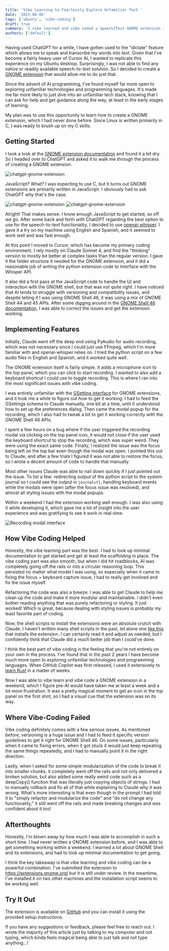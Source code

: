 ```yaml
---
title: 'Vibe Learning to Fearlessly Explore Unfamiliar Tech '
date: '2025-06-05'
tags: ['ubuntu', 'vibe-coding']
draft: true
summary: 'I vibe learned and vibe coded a Speech2Text GNOME extension in a weekend. It was an eye-opening experience.'
authors: ['default']
---
```


Having used ChatGPT for a while, I have gotten used to the "dictate" feature which allows me to speak and transcribe my words into text.
Given that I've become a fairly heavy user of Cursor AI, I wanted to replicate this experience on my Ubuntu desktop. Surprisingly, I was
not able to find any native or readily available speech-to-text solution. So I decided to create a
[GNOME extension](https://github.com/kavehtehrani/gnome-speech2text) that would allow me to do just that.

Since the advent of AI programming, I've found myself far more open to exploring unfamiliar technologies and programming languages.
It's made me far more likely to just dive into an unfamiliar tech stack, knowing that I can ask for help and get guidance along the way,
at least in the early stages of learning.

My plan was to use this opportunity to learn how to create a GNOME extension, which I had never done before. Since Linux is written primarily in C,
I was ready to brush up on my C skills.

## Getting Started

I took a look at the [GNOME extension documentation](https://gjs.guide/extensions/development/creating.html) and found it a bit dry.
So I headed over to ChatGPT and asked it to walk me through the process of creating a GNOME extension.

![chatgpt-gnome-extension](/static/images/2025-06-chatgpt-gnome-extension.png)

JavaScript? What? I was expecting to use C, but it turns out GNOME extensions are primarily written in JavaScript.
I obviously had to ask ChatGPT why that's the case.

![chatgpt-gnome-extension](/static/images/2025-06-gnome-js-1.png)
![chatgpt-gnome-extension](/static/images/2025-06-gnome-js-2.png)

Alright! That makes sense. I know enough JavaScript to get started, so off we go. After some back and forth with ChatGPT
regarding the best option to use for the speech-to-text functionality, I decided to use
[openai-whisper](https://github.com/openai/whisper). I gave it a try on my machine using English and Spanish, and it seemed to work well and was fast enough.

At this point I moved to Cursor, which has become my primary coding environment. I rely mostly on Claude Sonnet 4, and find the
"thinking" version to mostly be better at complex tasks than the regular version. I gave it the folder structure it needed
for the GNOME extension, and it did a reasonable job of writing the python extension code to interface with the Whisper API.

It also did a first pass at the JavaScript code to handle the UI and interaction with the GNOME shell, but that was not quite right.
I have noticed that AI tends to struggle with versioning and compatibility issues, and despite telling it I was using GNOME Shell 46,
it was using a mix of GNOME Shell 44 and 45 APIs. After some digging around in the
[GNOME Shell 46 documentation](https://gjs.guide/extensions/review-guidelines/review-guidelines.html), I was able to correct the issues
and get the extension working.

## Implementing Features

Initially, Claude went off the deep end using PyAudio for audio recording, which was not necessary since I could just use FFmpeg,
which I'm more familiar with and openai-whisper relies on. I tried the python script on a few audio files in English and Spanish, and it worked quite well.

The GNOME extension itself is fairly simple. It adds a microphone icon to the top panel, which you can click to start recording. I wanted to
also add a keyboard shortcut I could use to toggle recording. This is where I ran into the most significant issues with vibe coding.

I was entirely unfamiliar with the [GSetting interface](https://gjs.guide/extensions/development/preferences.html) for GNOME extensions, and it took me a while to figure out how to
get it working. I had to feed the GSettings schema to Claude manually, one bit at a time, until it understood how to set up the preferences dialog.
Then came the modal popup for the recording, which I also had to tweak a bit to get it working correctly with the GNOME Shell 46 APIs.

I spent a few hours on a bug where if the user triggered the recording modal via clicking on the top panel icon, it would not close if the user
used the keyboard shortcut to stop the recording, which was super weird. They were using the exact same code. Finally, I realized the issue was the focus
being left on the top bar even though the modal was open. I pointed this out to Claude, and after a few trials I figured it was not able to restore the focus,
so I wrote a decent amount of code to handle that manually.

Most other issues Claude was able to nail down quickly if I just pointed out the issue. To list a few: redirecting output of the python script to the system journal
so I could see the output in `journalctl`, handling keyboard events while the modals were open (after the focus issue was resolved), and
almost all styling issues with the modal popups.

Within a weekend I had the extension working well enough. I was also using it while developing it, which gave me a lot of insight into the user experience
and was gratifying to see it work in real-time.

<div style={{ display: 'flex', justifyContent: 'center' }}>
  <img src="/static/images/2025-06-recording-modal.png" alt="Recording modal interface" />
</div>

## How Vibe Coding Helped

Honestly, the vibe learning part was the best. I had to look up minimal documentation to get started and get at least the scaffolding in place.
The vibe coding part was also smooth, but when I did hit roadblocks, AI was completely going off the rails or into a circular reasoning loop.
This persisted no matter what model I was using, so especially when it came to fixing the focus + keyboard capture issue, I had
to really get involved and fix the issue myself.

Refactoring the code was also a breeze. I was able to get Claude to help me clean up the code and make it more modular and maintainable.
I didn't even bother reading anything that was purely refactoring or styling. It just worked! Which is great, because dealing with
styling issues is probably my least favorite part of coding.

Now, the shell scripts to install the extensions were an absolute crutch with Claude. I haven't written many shell scripts in the past,
let alone one [like this](https://github.com/kavehtehrani/gnome-speech2text/blob/main/scripts/install.sh) that installs the extension. I can
certainly read it and adjust as needed, but I confidently think that Claude did a much better job than I could've done.

I think the best part of vibe coding is the feeling that you're not entirely on your own in the process. I've found that in the past
2 years I have become much more open to exploring unfamiliar technologies and programming languages. When GitHub Copilot was first released,
I used it extensively to [learn Rust](/blog/polkadot-blockchain-academy) in a matter of weeks.

Now I was able to vibe learn and vibe code a GNOME extension in a weekend, which I figure pre-AI would have taken me at least a week and a lot
more frustration. It was a pretty magical moment to get an icon in the top panel on the first shot, so I had a visual cue that the extension was
on its way.

## Where Vibe-Coding Failed

Vibe coding definitely comes with a few serious issues. As mentioned before, versioning is a huge issue and I had to feed it specific version guidelines to get
it right for GNOME Shell 46. On some issues, particularly when it came to fixing errors, when it got stuck it would just keep repeating the same things
repeatedly, and I had to manually point it in the right direction.

Lastly, when I asked for some simple modularization of the code to break it into smaller chunks, it completely went off the rails and
not only delivered a broken solution, but also added some really weird code such as a deepCopy() function that was literally just copying objects of strings.
I had to manually rollback and fix all of that while explaining to Claude why it was wrong. What's more interesting is that even though in the prompt
I had told it to "simply refactor and modularize the code" and "do not change any functionality," it still went off the rails and made breaking changes and was
confident about it too!

## Afterthoughts

Honestly, I'm blown away by how much I was able to accomplish in such a short time. I had never written a GNOME extension before, and I was able to get
something working within a weekend. I learned a lot about GNOME Shell and its extensions, and had to look up minimal documentation to get going.

I think the key takeaway is that vibe learning and vibe coding can be a powerful combination. I've submitted the extension to
https://extensions.gnome.org/ but it is still under review. In the meantime, I've installed it on two other machines and the installation
script seems to be working well.

## Try It Out

The extension is available on [GitHub](https://github.com/kavehtehrani/gnome-speech2text) and you can install it using the provided setup instructions.

If you have any suggestions or feedback, please feel free to reach out. I wrote the majority of this article just by talking
to my computer and not typing, which kinda feels magical being able to just talk and not type anything...!
